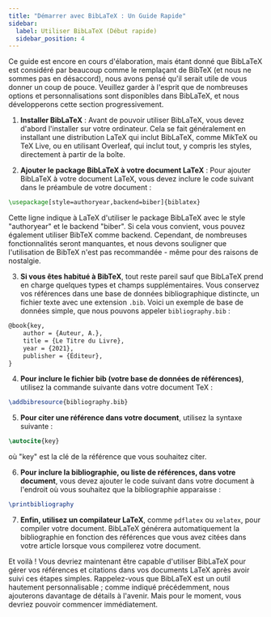 ```yaml
---
title: "Démarrer avec BibLaTeX : Un Guide Rapide"  
sidebar:  
  label: Utiliser BibLaTeX (Début rapide)  
  sidebar_position: 4  
---
```



Ce guide est encore en cours d'élaboration, mais étant donné que BibLaTeX est considéré par beaucoup comme le remplaçant de BibTeX (et nous ne sommes pas en désaccord), nous avons pensé qu'il serait utile de vous donner un coup de pouce. Veuillez garder à l'esprit que de nombreuses options et personnalisations sont disponibles dans BibLaTeX, et nous développerons cette section progressivement.

1. **Installer BibLaTeX** : Avant de pouvoir utiliser BibLaTeX, vous devez d'abord l'installer sur votre ordinateur. Cela se fait généralement en installant une distribution LaTeX qui inclut BibLaTeX, comme MikTeX ou TeX Live, ou en utilisant Overleaf, qui inclut tout, y compris les styles, directement à partir de la boîte.

2. **Ajouter le package BibLaTeX à votre document LaTeX** : Pour ajouter BibLaTeX à votre document LaTeX, vous devez inclure le code suivant dans le préambule de votre document :

<CiteDrive />

```latex
\usepackage[style=authoryear,backend=biber]{biblatex}
```

Cette ligne indique à LaTeX d'utiliser le package BibLaTeX avec le style "authoryear" et le backend "biber". Si cela vous convient, vous pouvez également utiliser BibTeX comme backend. Cependant, de nombreuses fonctionnalités seront manquantes, et nous devons souligner que l'utilisation de BibTeX n'est pas recommandée - même pour des raisons de nostalgie.

3. **Si vous êtes habitué à BibTeX**, tout reste pareil sauf que BibLaTeX prend en charge quelques types et champs supplémentaires. Vous conservez vos références dans une base de données bibliographique distincte, un fichier texte avec une extension `.bib`. Voici un exemple de base de données simple, que nous pouvons appeler `bibliography.bib` :

```latex
@book{key,   
	author = {Auteur, A.},   
	title = {Le Titre du Livre},   
	year = {2021},   
	publisher = {Éditeur}, 
}
```

4. **Pour inclure le fichier bib (votre base de données de références)**, utilisez la commande suivante dans votre document TeX :

```latex
\addbibresource{bibliography.bib}
```

5. **Pour citer une référence dans votre document**, utilisez la syntaxe suivante :

```latex
\autocite{key}
```

où "key" est la clé de la référence que vous souhaitez citer.

6. **Pour inclure la bibliographie, ou liste de références, dans votre document**, vous devez ajouter le code suivant dans votre document à l'endroit où vous souhaitez que la bibliographie apparaisse :

```latex
\printbibliography
```

7. **Enfin, utilisez un compilateur LaTeX**, comme `pdflatex` ou `xelatex`, pour compiler votre document. BibLaTeX générera automatiquement la bibliographie en fonction des références que vous avez citées dans votre article lorsque vous compilerez votre document.

Et voilà ! Vous devriez maintenant être capable d'utiliser BibLaTeX pour gérer vos références et citations dans vos documents LaTeX après avoir suivi ces étapes simples. Rappelez-vous que BibLaTeX est un outil hautement personnalisable ; comme indiqué précédemment, nous ajouterons davantage de détails à l'avenir. Mais pour le moment, vous devriez pouvoir commencer immédiatement.
